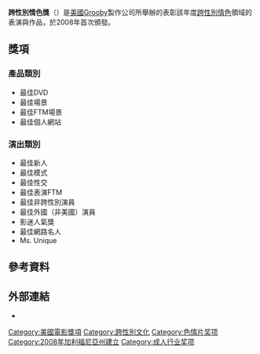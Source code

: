 {{Expand English|time=2020-12-20}}
{{infobox award
| name           = 跨性別情色獎
| current_awards = 第8屆跨性別情色獎
| image          = 2013TrannyAwardsBestAltModel.jpg
| imagesize      = 
| alt            = 
| caption        = 
| description    = 該年度卓越的跨性別情色電影
| sponsor        = Grooby Productions
| presenter      = Grooby Productions
| host           = 
| location       = [[加州|加州]][[洛杉磯|洛杉磯]]
| country        = {{USA}}
| reward         = 
| year           = 2008
| year2          = 2021
| website        = {{URL|theteashow.com}}
| network        =
}}
'''跨性別情色獎'''（'''{{lang-en|Transgender Erotica Awards}}'''）是[[美國|美國]]Grooby製作公司所舉辦的表彰該年度[[跨性別|跨性別]][[情色|情色]]領域的表演與作品，於2008年首次頒發。


==獎項==
===產品類別===
{{div col|colwidth=25em}}
* 最佳DVD
*最佳場景
*最佳FTM場景
*最佳個人網站
{{div col end}}

===演出類別===
{{div col|colwidth=25em}}
*最佳新人
*最佳模式
*最佳性交
*最佳表演FTM
*最佳非跨性別演員
*最佳外國（非美國）演員
*影迷人氣獎
*最佳網路名人
*Ms. Unique
{{div col end}}


==參考資料==
{{Reflist}}
{{Translation/Ref|lang=en|article=Transgender Erotica Awards|oldid=}}
</div>

==外部連結==
*{{Facebook|TGEroticaAwards|Transgender Erotica Awards}}
{{色情}}

[[Category:美國電影獎項|Category:美國電影獎項]]
[[Category:跨性別文化|Category:跨性別文化]]
[[Category:色情片奖项|Category:色情片奖项]]
[[Category:2008年加利福尼亞州建立|Category:2008年加利福尼亞州建立]]
[[Category:成人行业奖项|Category:成人行业奖项]]
